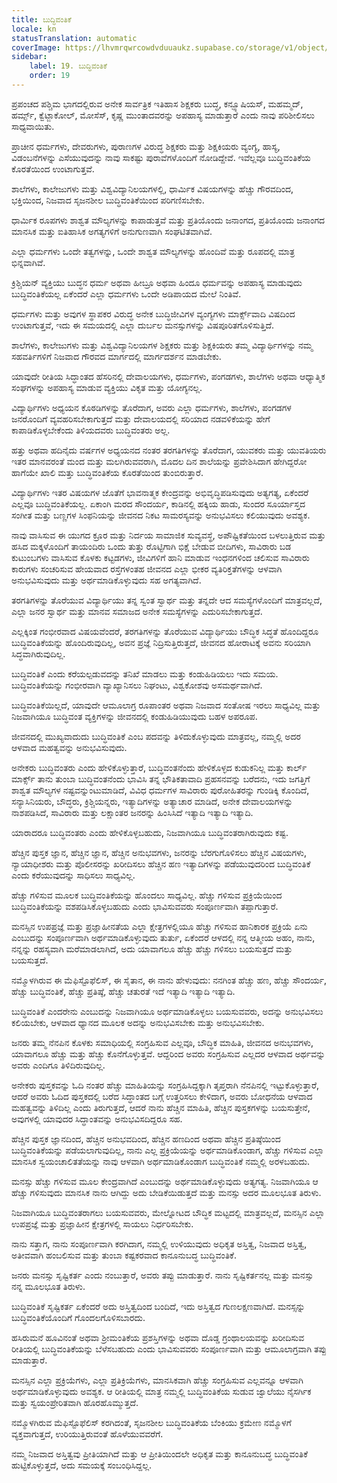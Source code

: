 ```yaml
---
title: ಬುದ್ಧಿವಂತಿಕೆ
locale: kn
statusTranslation: automatic
coverImage: https://lhvmrqwrcowdvduuaukz.supabase.co/storage/v1/object/public/strapi-uploads/small_cover-educacion-fundamental.webp-2d51a7828a2b1309555be27f7e2a61a0.webp
sidebar:
    label: 19. ಬುದ್ಧಿವಂತಿಕೆ
    order: 19
---
```

ಪ್ರಪಂಚದ ಪಶ್ಚಿಮ ಭಾಗದಲ್ಲಿರುವ ಅನೇಕ ಸಾರ್ವತ್ರಿಕ ಇತಿಹಾಸ ಶಿಕ್ಷಕರು ಬುದ್ಧ, ಕನ್ಫ್ಯೂಷಿಯಸ್, ಮಹಮ್ಮದ್, ಹರ್ಮ್ಸ್, ಕ್ವೆಟ್ಜಾಕೋಲ್, ಮೋಸೆಸ್, ಕೃಷ್ಣ ಮುಂತಾದವರನ್ನು ಅಪಹಾಸ್ಯ ಮಾಡುತ್ತಾರೆ ಎಂದು ನಾವು ಪರಿಶೀಲಿಸಲು ಸಾಧ್ಯವಾಯಿತು.

ಪ್ರಾಚೀನ ಧರ್ಮಗಳು, ದೇವರುಗಳು, ಪುರಾಣಗಳ ವಿರುದ್ಧ ಶಿಕ್ಷಕರು ಮತ್ತು ಶಿಕ್ಷಕಿಯರು ವ್ಯಂಗ್ಯ, ಹಾಸ್ಯ, ವಿಡಂಬನೆಗಳನ್ನು ಎಸೆಯುವುದನ್ನು ನಾವು ಸಾಕಷ್ಟು ಪುರಾವೆಗಳೊಂದಿಗೆ ನೋಡಿದ್ದೇವೆ. ಇವೆಲ್ಲವೂ ಬುದ್ಧಿವಂತಿಕೆಯ ಕೊರತೆಯಿಂದ ಉಂಟಾಗುತ್ತವೆ.

ಶಾಲೆಗಳು, ಕಾಲೇಜುಗಳು ಮತ್ತು ವಿಶ್ವವಿದ್ಯಾನಿಲಯಗಳಲ್ಲಿ, ಧಾರ್ಮಿಕ ವಿಷಯಗಳನ್ನು ಹೆಚ್ಚು ಗೌರವದಿಂದ, ಭಕ್ತಿಯಿಂದ, ನಿಜವಾದ ಸೃಜನಶೀಲ ಬುದ್ಧಿವಂತಿಕೆಯಿಂದ ಪರಿಗಣಿಸಬೇಕು.

ಧಾರ್ಮಿಕ ರೂಪಗಳು ಶಾಶ್ವತ ಮೌಲ್ಯಗಳನ್ನು ಕಾಪಾಡುತ್ತವೆ ಮತ್ತು ಪ್ರತಿಯೊಂದು ಜನಾಂಗದ, ಪ್ರತಿಯೊಂದು ಜನಾಂಗದ ಮಾನಸಿಕ ಮತ್ತು ಐತಿಹಾಸಿಕ ಅಗತ್ಯಗಳಿಗೆ ಅನುಗುಣವಾಗಿ ಸಂಘಟಿತವಾಗಿವೆ.

ಎಲ್ಲಾ ಧರ್ಮಗಳು ಒಂದೇ ತತ್ವಗಳನ್ನು, ಒಂದೇ ಶಾಶ್ವತ ಮೌಲ್ಯಗಳನ್ನು ಹೊಂದಿವೆ ಮತ್ತು ರೂಪದಲ್ಲಿ ಮಾತ್ರ ಭಿನ್ನವಾಗಿವೆ.

ಕ್ರಿಶ್ಚಿಯನ್ ವ್ಯಕ್ತಿಯು ಬುದ್ಧನ ಧರ್ಮ ಅಥವಾ ಹೀಬ್ರೂ ಅಥವಾ ಹಿಂದೂ ಧರ್ಮವನ್ನು ಅಪಹಾಸ್ಯ ಮಾಡುವುದು ಬುದ್ಧಿವಂತಿಕೆಯಲ್ಲ ಏಕೆಂದರೆ ಎಲ್ಲಾ ಧರ್ಮಗಳು ಒಂದೇ ಅಡಿಪಾಯದ ಮೇಲೆ ನಿಂತಿವೆ.

ಧರ್ಮಗಳು ಮತ್ತು ಅವುಗಳ ಸ್ಥಾಪಕರ ವಿರುದ್ಧ ಅನೇಕ ಬುದ್ಧಿಜೀವಿಗಳ ವ್ಯಂಗ್ಯಗಳು ಮಾರ್ಕ್ಸ್‌ವಾದಿ ವಿಷದಿಂದ ಉಂಟಾಗುತ್ತವೆ, ಇದು ಈ ಸಮಯದಲ್ಲಿ ಎಲ್ಲಾ ದುರ್ಬಲ ಮನಸ್ಸುಗಳನ್ನು ವಿಷಪೂರಿತಗೊಳಿಸುತ್ತಿದೆ.

ಶಾಲೆಗಳು, ಕಾಲೇಜುಗಳು ಮತ್ತು ವಿಶ್ವವಿದ್ಯಾನಿಲಯಗಳ ಶಿಕ್ಷಕರು ಮತ್ತು ಶಿಕ್ಷಕಿಯರು ತಮ್ಮ ವಿದ್ಯಾರ್ಥಿಗಳನ್ನು ನಮ್ಮ ಸಹವರ್ತಿಗಳಿಗೆ ನಿಜವಾದ ಗೌರವದ ಮಾರ್ಗದಲ್ಲಿ ಮಾರ್ಗದರ್ಶನ ಮಾಡಬೇಕು.

ಯಾವುದೇ ರೀತಿಯ ಸಿದ್ಧಾಂತದ ಹೆಸರಿನಲ್ಲಿ ದೇವಾಲಯಗಳು, ಧರ್ಮಗಳು, ಪಂಗಡಗಳು, ಶಾಲೆಗಳು ಅಥವಾ ಆಧ್ಯಾತ್ಮಿಕ ಸಂಘಗಳನ್ನು ಅಪಹಾಸ್ಯ ಮಾಡುವ ವ್ಯಕ್ತಿಯು ವಿಕೃತ ಮತ್ತು ಯೋಗ್ಯನಲ್ಲ.

ವಿದ್ಯಾರ್ಥಿಗಳು ಅಧ್ಯಯನ ಕೊಠಡಿಗಳನ್ನು ತೊರೆದಾಗ, ಅವರು ಎಲ್ಲಾ ಧರ್ಮಗಳು, ಶಾಲೆಗಳು, ಪಂಗಡಗಳ ಜನರೊಂದಿಗೆ ವ್ಯವಹರಿಸಬೇಕಾಗುತ್ತದೆ ಮತ್ತು ದೇವಾಲಯದಲ್ಲಿ ಸರಿಯಾದ ನಡವಳಿಕೆಯನ್ನು ಹೇಗೆ ಕಾಪಾಡಿಕೊಳ್ಳಬೇಕೆಂದು ತಿಳಿಯದವರು ಬುದ್ಧಿವಂತರು ಅಲ್ಲ.

ಹತ್ತು ಅಥವಾ ಹದಿನೈದು ವರ್ಷಗಳ ಅಧ್ಯಯನದ ನಂತರ ತರಗತಿಗಳನ್ನು ತೊರೆದಾಗ, ಯುವಕರು ಮತ್ತು ಯುವತಿಯರು ಇತರ ಮಾನವರಂತೆ ಮಂದ ಮತ್ತು ಮಲಗಿರುವವರಾಗಿ, ಮೊದಲ ದಿನ ಶಾಲೆಯನ್ನು ಪ್ರವೇಶಿಸಿದಾಗ ಹೇಗಿದ್ದರೋ ಹಾಗೆಯೇ ಖಾಲಿ ಮತ್ತು ಬುದ್ಧಿವಂತಿಕೆಯ ಕೊರತೆಯಿಂದ ತುಂಬಿರುತ್ತಾರೆ.

ವಿದ್ಯಾರ್ಥಿಗಳು ಇತರ ವಿಷಯಗಳ ಜೊತೆಗೆ ಭಾವನಾತ್ಮಕ ಕೇಂದ್ರವನ್ನು ಅಭಿವೃದ್ಧಿಪಡಿಸುವುದು ಅತ್ಯಗತ್ಯ, ಏಕೆಂದರೆ ಎಲ್ಲವೂ ಬುದ್ಧಿವಂತಿಕೆಯಲ್ಲ. ಏಕಾಂಗಿ ಮರದ ಸೌಂದರ್ಯ, ಕಾಡಿನಲ್ಲಿ ಹಕ್ಕಿಯ ಹಾಡು, ಸುಂದರ ಸೂರ್ಯಾಸ್ತದ ಸಂಗೀತ ಮತ್ತು ಬಣ್ಣಗಳ ಸಿಂಫನಿಯನ್ನು ಜೀವನದ ನಿಕಟ ಸಾಮರಸ್ಯವನ್ನು ಅನುಭವಿಸಲು ಕಲಿಯುವುದು ಅವಶ್ಯಕ.

ನಾವು ವಾಸಿಸುವ ಈ ಯುಗದ ಕ್ರೂರ ಮತ್ತು ನಿರ್ದಯ ಸಾಮಾಜಿಕ ಸುವ್ಯವಸ್ಥೆ, ಅಪೌಷ್ಟಿಕತೆಯಿಂದ ಬಳಲುತ್ತಿರುವ ಮತ್ತು ಹಸಿದ ಮಕ್ಕಳೊಂದಿಗೆ ತಾಯಂದಿರು ಒಂದು ತುತ್ತು ರೊಟ್ಟಿಗಾಗಿ ಭಿಕ್ಷೆ ಬೇಡುವ ಬೀದಿಗಳು, ಸಾವಿರಾರು ಬಡ ಕುಟುಂಬಗಳು ವಾಸಿಸುವ ಕೊಳಕು ಕಟ್ಟಡಗಳು, ಜೀವಿಗಳಿಗೆ ಹಾನಿ ಮಾಡುವ ಇಂಧನಗಳಿಂದ ಚಲಿಸುವ ಸಾವಿರಾರು ಕಾರುಗಳು ಸಂಚರಿಸುವ ಹೇಯವಾದ ರಸ್ತೆಗಳಂತಹ ಜೀವನದ ಎಲ್ಲಾ ಭೀಕರ ವ್ಯತಿರಿಕ್ತತೆಗಳನ್ನು ಆಳವಾಗಿ ಅನುಭವಿಸುವುದು ಮತ್ತು ಅರ್ಥಮಾಡಿಕೊಳ್ಳುವುದು ಸಹ ಅಗತ್ಯವಾಗಿದೆ.

ತರಗತಿಗಳನ್ನು ತೊರೆಯುವ ವಿದ್ಯಾರ್ಥಿಯು ತನ್ನ ಸ್ವಂತ ಸ್ವಾರ್ಥ ಮತ್ತು ತನ್ನದೇ ಆದ ಸಮಸ್ಯೆಗಳೊಂದಿಗೆ ಮಾತ್ರವಲ್ಲದೆ, ಎಲ್ಲಾ ಜನರ ಸ್ವಾರ್ಥ ಮತ್ತು ಮಾನವ ಸಮಾಜದ ಅನೇಕ ಸಮಸ್ಯೆಗಳನ್ನು ಎದುರಿಸಬೇಕಾಗುತ್ತದೆ.

ಎಲ್ಲಕ್ಕಿಂತ ಗಂಭೀರವಾದ ವಿಷಯವೆಂದರೆ, ತರಗತಿಗಳನ್ನು ತೊರೆಯುವ ವಿದ್ಯಾರ್ಥಿಯು ಬೌದ್ಧಿಕ ಸಿದ್ಧತೆ ಹೊಂದಿದ್ದರೂ ಬುದ್ಧಿವಂತಿಕೆಯನ್ನು ಹೊಂದಿರುವುದಿಲ್ಲ, ಅವನ ಪ್ರಜ್ಞೆ ನಿದ್ರಿಸುತ್ತಿರುತ್ತದೆ, ಜೀವನದ ಹೋರಾಟಕ್ಕೆ ಅವನು ಸರಿಯಾಗಿ ಸಿದ್ಧವಾಗಿರುವುದಿಲ್ಲ.

ಬುದ್ಧಿವಂತಿಕೆ ಎಂದು ಕರೆಯಲ್ಪಡುವದನ್ನು ತನಿಖೆ ಮಾಡಲು ಮತ್ತು ಕಂಡುಹಿಡಿಯಲು ಇದು ಸಮಯ. ಬುದ್ಧಿವಂತಿಕೆಯನ್ನು ಗಂಭೀರವಾಗಿ ವ್ಯಾಖ್ಯಾನಿಸಲು ನಿಘಂಟು, ವಿಶ್ವಕೋಶವು ಅಸಮರ್ಥವಾಗಿದೆ.

ಬುದ್ಧಿವಂತಿಕೆಯಿಲ್ಲದೆ, ಯಾವುದೇ ಆಮೂಲಾಗ್ರ ರೂಪಾಂತರ ಅಥವಾ ನಿಜವಾದ ಸಂತೋಷ ಇರಲು ಸಾಧ್ಯವಿಲ್ಲ ಮತ್ತು ನಿಜವಾಗಿಯೂ ಬುದ್ಧಿವಂತ ವ್ಯಕ್ತಿಗಳನ್ನು ಜೀವನದಲ್ಲಿ ಕಂಡುಹಿಡಿಯುವುದು ಬಹಳ ಅಪರೂಪ.

ಜೀವನದಲ್ಲಿ ಮುಖ್ಯವಾದುದು ಬುದ್ಧಿವಂತಿಕೆ ಎಂಬ ಪದವನ್ನು ತಿಳಿದುಕೊಳ್ಳುವುದು ಮಾತ್ರವಲ್ಲ, ನಮ್ಮಲ್ಲಿ ಅದರ ಆಳವಾದ ಮಹತ್ವವನ್ನು ಅನುಭವಿಸುವುದು.

ಅನೇಕರು ಬುದ್ಧಿವಂತರು ಎಂದು ಹೇಳಿಕೊಳ್ಳುತ್ತಾರೆ, ಬುದ್ಧಿವಂತನೆಂದು ಹೇಳಿಕೊಳ್ಳದ ಕುಡುಕನಿಲ್ಲ ಮತ್ತು ಕಾರ್ಲ್ ಮಾರ್ಕ್ಸ್ ತಾನು ತುಂಬಾ ಬುದ್ಧಿವಂತನೆಂದು ಭಾವಿಸಿ ತನ್ನ ಭೌತಿಕತಾವಾದಿ ಪ್ರಹಸನವನ್ನು ಬರೆದನು, ಇದು ಜಗತ್ತಿಗೆ ಶಾಶ್ವತ ಮೌಲ್ಯಗಳ ನಷ್ಟವನ್ನುಂಟುಮಾಡಿದೆ, ವಿವಿಧ ಧರ್ಮಗಳ ಸಾವಿರಾರು ಪುರೋಹಿತರನ್ನು ಗುಂಡಿಕ್ಕಿ ಕೊಂದಿದೆ, ಸನ್ಯಾಸಿನಿಯರು, ಬೌದ್ಧರು, ಕ್ರಿಶ್ಚಿಯನ್ನರು, ಇತ್ಯಾದಿಗಳನ್ನು ಅತ್ಯಾಚಾರ ಮಾಡಿದೆ, ಅನೇಕ ದೇವಾಲಯಗಳನ್ನು ನಾಶಪಡಿಸಿದೆ, ಸಾವಿರಾರು ಮತ್ತು ಲಕ್ಷಾಂತರ ಜನರನ್ನು ಹಿಂಸಿಸಿದೆ ಇತ್ಯಾದಿ ಇತ್ಯಾದಿ ಇತ್ಯಾದಿ.

ಯಾರಾದರೂ ಬುದ್ಧಿವಂತರು ಎಂದು ಹೇಳಿಕೊಳ್ಳಬಹುದು, ನಿಜವಾಗಿಯೂ ಬುದ್ಧಿವಂತರಾಗಿರುವುದು ಕಷ್ಟ.

ಹೆಚ್ಚಿನ ಪುಸ್ತಕ ಜ್ಞಾನ, ಹೆಚ್ಚಿನ ಜ್ಞಾನ, ಹೆಚ್ಚಿನ ಅನುಭವಗಳು, ಜನರನ್ನು ಬೆರಗುಗೊಳಿಸಲು ಹೆಚ್ಚಿನ ವಿಷಯಗಳು, ನ್ಯಾಯಾಧೀಶರು ಮತ್ತು ಪೊಲೀಸರನ್ನು ಖರೀದಿಸಲು ಹೆಚ್ಚಿನ ಹಣ ಇತ್ಯಾದಿಗಳನ್ನು ಪಡೆಯುವುದರಿಂದ ಬುದ್ಧಿವಂತಿಕೆ ಎಂದು ಕರೆಯುವುದನ್ನು ಸಾಧಿಸಲು ಸಾಧ್ಯವಿಲ್ಲ.

ಹೆಚ್ಚು ಗಳಿಸುವ ಮೂಲಕ ಬುದ್ಧಿವಂತಿಕೆಯನ್ನು ಹೊಂದಲು ಸಾಧ್ಯವಿಲ್ಲ. ಹೆಚ್ಚು ಗಳಿಸುವ ಪ್ರಕ್ರಿಯೆಯಿಂದ ಬುದ್ಧಿವಂತಿಕೆಯನ್ನು ವಶಪಡಿಸಿಕೊಳ್ಳಬಹುದು ಎಂದು ಭಾವಿಸುವವರು ಸಂಪೂರ್ಣವಾಗಿ ತಪ್ಪಾಗುತ್ತಾರೆ.

ಮನಸ್ಸಿನ ಉಪಪ್ರಜ್ಞೆ ಮತ್ತು ಪ್ರಜ್ಞಾಹೀನತೆಯ ಎಲ್ಲಾ ಕ್ಷೇತ್ರಗಳಲ್ಲಿಯೂ ಹೆಚ್ಚು ಗಳಿಸುವ ಹಾನಿಕಾರಕ ಪ್ರಕ್ರಿಯೆ ಏನು ಎಂಬುದನ್ನು ಸಂಪೂರ್ಣವಾಗಿ ಅರ್ಥಮಾಡಿಕೊಳ್ಳುವುದು ತುರ್ತು, ಏಕೆಂದರೆ ಆಳದಲ್ಲಿ ನನ್ನ ಆತ್ಮೀಯ ಅಹಂ, ನಾನು, ನನ್ನನ್ನು ರಹಸ್ಯವಾಗಿ ಮರೆಮಾಡಲಾಗಿದೆ, ಅದು ಯಾವಾಗಲೂ ಹೆಚ್ಚು ಹೆಚ್ಚು ಗಳಿಸಲು ಬಯಸುತ್ತದೆ ಮತ್ತು ಬಯಸುತ್ತದೆ.

ನಮ್ಮೊಳಗಿರುವ ಈ ಮೆಫಿಸ್ಟೊಫೆಲಿಸ್, ಈ ಸೈತಾನ, ಈ ನಾನು ಹೇಳುವುದು: ನನಗಿಂತ ಹೆಚ್ಚು ಹಣ, ಹೆಚ್ಚು ಸೌಂದರ್ಯ, ಹೆಚ್ಚು ಬುದ್ಧಿವಂತಿಕೆ, ಹೆಚ್ಚು ಪ್ರತಿಷ್ಠೆ, ಹೆಚ್ಚು ಚತುರತೆ ಇದೆ ಇತ್ಯಾದಿ ಇತ್ಯಾದಿ ಇತ್ಯಾದಿ.

ಬುದ್ಧಿವಂತಿಕೆ ಎಂದರೇನು ಎಂಬುದನ್ನು ನಿಜವಾಗಿಯೂ ಅರ್ಥಮಾಡಿಕೊಳ್ಳಲು ಬಯಸುವವರು, ಅದನ್ನು ಅನುಭವಿಸಲು ಕಲಿಯಬೇಕು, ಆಳವಾದ ಧ್ಯಾನದ ಮೂಲಕ ಅದನ್ನು ಅನುಭವಿಸಬೇಕು ಮತ್ತು ಅನುಭವಿಸಬೇಕು.

ಜನರು ತಮ್ಮ ನೆನಪಿನ ಕೊಳಕು ಸಮಾಧಿಯಲ್ಲಿ ಸಂಗ್ರಹಿಸುವ ಎಲ್ಲವೂ, ಬೌದ್ಧಿಕ ಮಾಹಿತಿ, ಜೀವನದ ಅನುಭವಗಳು, ಯಾವಾಗಲೂ ಹೆಚ್ಚು ಮತ್ತು ಹೆಚ್ಚು ಕೊನೆಗೊಳ್ಳುತ್ತವೆ. ಆದ್ದರಿಂದ ಅವರು ಸಂಗ್ರಹಿಸುವ ಎಲ್ಲದರ ಆಳವಾದ ಅರ್ಥವನ್ನು ಅವರು ಎಂದಿಗೂ ತಿಳಿದಿರುವುದಿಲ್ಲ.

ಅನೇಕರು ಪುಸ್ತಕವನ್ನು ಓದಿ ನಂತರ ಹೆಚ್ಚು ಮಾಹಿತಿಯನ್ನು ಸಂಗ್ರಹಿಸಿದ್ದಕ್ಕಾಗಿ ತೃಪ್ತರಾಗಿ ನೆನಪಿನಲ್ಲಿ ಇಟ್ಟುಕೊಳ್ಳುತ್ತಾರೆ, ಆದರೆ ಅವರು ಓದಿದ ಪುಸ್ತಕದಲ್ಲಿ ಬರೆದ ಸಿದ್ಧಾಂತದ ಬಗ್ಗೆ ಉತ್ತರಿಸಲು ಕೇಳಿದಾಗ, ಅವರು ಬೋಧನೆಯ ಆಳವಾದ ಮಹತ್ವವನ್ನು ತಿಳಿದಿಲ್ಲ ಎಂದು ತಿರುಗುತ್ತದೆ, ಆದರೆ ನಾನು ಹೆಚ್ಚಿನ ಮಾಹಿತಿ, ಹೆಚ್ಚಿನ ಪುಸ್ತಕಗಳನ್ನು ಬಯಸುತ್ತೇನೆ, ಅವುಗಳಲ್ಲಿ ಯಾವುದರ ಸಿದ್ಧಾಂತವನ್ನು ಅನುಭವಿಸದಿದ್ದರೂ ಸಹ.

ಹೆಚ್ಚಿನ ಪುಸ್ತಕ ಜ್ಞಾನದಿಂದ, ಹೆಚ್ಚಿನ ಅನುಭವದಿಂದ, ಹೆಚ್ಚಿನ ಹಣದಿಂದ ಅಥವಾ ಹೆಚ್ಚಿನ ಪ್ರತಿಷ್ಠೆಯಿಂದ ಬುದ್ಧಿವಂತಿಕೆಯನ್ನು ಪಡೆಯಲಾಗುವುದಿಲ್ಲ, ನಾನು ಎಲ್ಲ ಪ್ರಕ್ರಿಯೆಯನ್ನು ಅರ್ಥಮಾಡಿಕೊಂಡಾಗ, ಹೆಚ್ಚು ಗಳಿಸುವ ಎಲ್ಲಾ ಮಾನಸಿಕ ಸ್ವಯಂಚಾಲಿತತೆಯನ್ನು ನಾವು ಆಳವಾಗಿ ಅರ್ಥಮಾಡಿಕೊಂಡಾಗ ಬುದ್ಧಿವಂತಿಕೆ ನಮ್ಮಲ್ಲಿ ಅರಳಬಹುದು.

ಮನಸ್ಸು ಹೆಚ್ಚು ಗಳಿಸುವ ಮೂಲ ಕೇಂದ್ರವಾಗಿದೆ ಎಂಬುದನ್ನು ಅರ್ಥಮಾಡಿಕೊಳ್ಳುವುದು ಅತ್ಯಗತ್ಯ. ನಿಜವಾಗಿಯೂ ಆ ಹೆಚ್ಚು ಗಳಿಸುವುದು ಮಾನಸಿಕ ನಾನು ಆಗಿದ್ದು ಅದು ಬೇಡಿಕೆಯಿಡುತ್ತದೆ ಮತ್ತು ಮನಸ್ಸು ಅದರ ಮೂಲಭೂತ ತಿರುಳು.

ನಿಜವಾಗಿಯೂ ಬುದ್ಧಿವಂತರಾಗಲು ಬಯಸುವವರು, ಮೇಲ್ನೋಟದ ಬೌದ್ಧಿಕ ಮಟ್ಟದಲ್ಲಿ ಮಾತ್ರವಲ್ಲದೆ, ಮನಸ್ಸಿನ ಎಲ್ಲಾ ಉಪಪ್ರಜ್ಞೆ ಮತ್ತು ಪ್ರಜ್ಞಾಹೀನ ಕ್ಷೇತ್ರಗಳಲ್ಲಿ ಸಾಯಲು ನಿರ್ಧರಿಸಬೇಕು.

ನಾನು ಸತ್ತಾಗ, ನಾನು ಸಂಪೂರ್ಣವಾಗಿ ಕರಗಿದಾಗ, ನಮ್ಮಲ್ಲಿ ಉಳಿಯುವುದು ಅಧಿಕೃತ ಅಸ್ತಿತ್ವ, ನಿಜವಾದ ಅಸ್ತಿತ್ವ, ಅತೀವವಾಗಿ ಹಂಬಲಿಸುವ ಮತ್ತು ತುಂಬಾ ಕಷ್ಟಕರವಾದ ಕಾನೂನುಬದ್ಧ ಬುದ್ಧಿವಂತಿಕೆ.

ಜನರು ಮನಸ್ಸು ಸೃಷ್ಟಿಕರ್ತ ಎಂದು ನಂಬುತ್ತಾರೆ, ಅವರು ತಪ್ಪು ಮಾಡುತ್ತಾರೆ. ನಾನು ಸೃಷ್ಟಿಕರ್ತನಲ್ಲ ಮತ್ತು ಮನಸ್ಸು ನನ್ನ ಮೂಲಭೂತ ತಿರುಳು.

ಬುದ್ಧಿವಂತಿಕೆ ಸೃಷ್ಟಿಕರ್ತ ಏಕೆಂದರೆ ಅದು ಅಸ್ತಿತ್ವದಿಂದ ಬಂದಿದೆ, ಇದು ಅಸ್ತಿತ್ವದ ಗುಣಲಕ್ಷಣವಾಗಿದೆ. ಮನಸ್ಸನ್ನು ಬುದ್ಧಿವಂತಿಕೆಯೊಂದಿಗೆ ಗೊಂದಲಗೊಳಿಸಬಾರದು.

ಹಸಿರುಮನೆ ಹೂವಿನಂತೆ ಅಥವಾ ಶ್ರೀಮಂತಿಕೆಯ ಪ್ರಶಸ್ತಿಗಳನ್ನು ಅಥವಾ ದೊಡ್ಡ ಗ್ರಂಥಾಲಯವನ್ನು ಖರೀದಿಸುವ ರೀತಿಯಲ್ಲಿ ಬುದ್ಧಿವಂತಿಕೆಯನ್ನು ಬೆಳೆಸಬಹುದು ಎಂದು ಭಾವಿಸುವವರು ಸಂಪೂರ್ಣವಾಗಿ ಮತ್ತು ಆಮೂಲಾಗ್ರವಾಗಿ ತಪ್ಪು ಮಾಡುತ್ತಾರೆ.

ಮನಸ್ಸಿನ ಎಲ್ಲಾ ಪ್ರಕ್ರಿಯೆಗಳು, ಎಲ್ಲಾ ಪ್ರತಿಕ್ರಿಯೆಗಳು, ಮಾನಸಿಕವಾಗಿ ಹೆಚ್ಚು ಸಂಗ್ರಹಿಸುವ ಎಲ್ಲವನ್ನೂ ಆಳವಾಗಿ ಅರ್ಥಮಾಡಿಕೊಳ್ಳುವುದು ಅವಶ್ಯಕ. ಆ ರೀತಿಯಲ್ಲಿ ಮಾತ್ರ ನಮ್ಮಲ್ಲಿ ಬುದ್ಧಿವಂತಿಕೆಯ ಸುಡುವ ಜ್ವಾಲೆಯು ನೈಸರ್ಗಿಕ ಮತ್ತು ಸ್ವಯಂಪ್ರೇರಿತವಾಗಿ ಹೊರಹೊಮ್ಮುತ್ತದೆ.

ನಮ್ಮೊಳಗಿರುವ ಮೆಫಿಸ್ಟೊಫೆಲಿಸ್ ಕರಗಿದಂತೆ, ಸೃಜನಶೀಲ ಬುದ್ಧಿವಂತಿಕೆಯ ಬೆಂಕಿಯು ಕ್ರಮೇಣ ನಮ್ಮೊಳಗೆ ವ್ಯಕ್ತವಾಗುತ್ತದೆ, ಉರಿಯುತ್ತಿರುವಂತೆ ಹೊಳೆಯುವವರೆಗೆ.

ನಮ್ಮ ನಿಜವಾದ ಅಸ್ತಿತ್ವವು ಪ್ರೀತಿಯಾಗಿದೆ ಮತ್ತು ಆ ಪ್ರೀತಿಯಿಂದಲೇ ಅಧಿಕೃತ ಮತ್ತು ಕಾನೂನುಬದ್ಧ ಬುದ್ಧಿವಂತಿಕೆ ಹುಟ್ಟಿಕೊಳ್ಳುತ್ತದೆ, ಅದು ಸಮಯಕ್ಕೆ ಸಂಬಂಧಿಸಿದ್ದಲ್ಲ.

